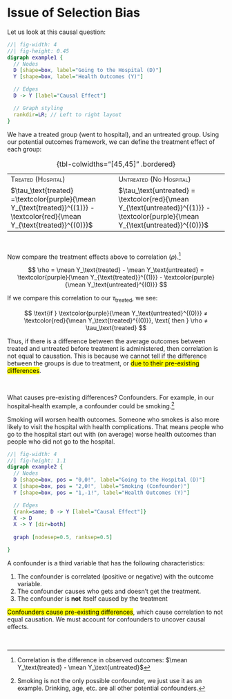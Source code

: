 # Issue of Selection Bias

Let us look at this causal question:

::: center-graph
```dot
//| fig-width: 4
//| fig-height: 0.45
digraph example1 {
  // Nodes
  D [shape=box, label="Going to the Hospital (D)"]
  Y [shape=box, label="Health Outcomes (Y)"]

  // Edges
  D -> Y [label="Causal Effect"]

  // Graph styling
  rankdir=LR; // Left to right layout
}
```
:::

We have a treated group (went to hospital), and an untreated group. Using our potential outcomes framework, we can define the treatment effect of each group:

|                                                                                                                             |                                                                                                                                    |
|:--------------------------|:---------------------------|
| [Treated (Hospital)]{.smallcaps}                                                                                            | [Untreated (No Hospital)]{.smallcaps}                                                                                              |
| $\tau_\text{treated} =\textcolor{purple}{\mean Y_{\text{treated}}^{(1)}} - \textcolor{red}{\mean Y_{\text{treated}}^{(0)}}$ | $\tau_\text{untreated} = \textcolor{red}{\mean Y_{\text{untreated}}^{(1)}} - \textcolor{purple}{\mean Y_{\text{untreated}}^{(0)}}$ |

: {tbl-colwidths="\[45,45\]" .bordered}

<br />

Now compare the treatment effects above to correlation ($\rho$).[^correlation-1]

[^correlation-1]: Correlation is the difference in observed outcomes: $\mean Y_\text{treated} - \mean Y_\text{untreated}$

$$
\rho = \mean Y_\text{treated} - \mean Y_\text{untreated} = \textcolor{purple}{\mean Y_{\text{treated}}^{(1)}} - \textcolor{purple}{\mean Y_\text{untreated}^{(0)}}
$$

If we compare this correlation to our $\tau_\text{treated}$, we see:

$$
\text{if  } \textcolor{purple}{\mean Y_\text{untreated}^{(0)}} ≠ \textcolor{red}{\mean Y_\text{treated}^{(0)}}, \text{ then } \rho ≠ \tau_\text{treated}
$$

Thus, if there is a difference between the average outcomes between treated and untreated before treatment is administered, then correlation is not equal to causation. This is because we cannot tell if the difference between the groups is due to treatment, or [due to their pre-existing differences]{.mark}.

<br />

What causes pre-existing differences? Confounders. For example, in our hospital-health example, a confounder could be smoking.[^correlation-2]

[^correlation-2]: Smoking is not the only possible confounder, we just use it as an example. Drinking, age, etc. are all other potential confounders.

Smoking will worsen health outcomes. Someone who smokes is also more likely to visit the hospital with health complications. That means people who go to the hospital start out with (on average) worse health outcomes than people who did not go to the hospital.

::: center-graph
```dot
//| fig-width: 4
//| fig-height: 1.1
digraph example2 {
  // Nodes
  D [shape=box, pos = "0,0!", label="Going to the Hospital (D)"]
  X [shape=box, pos = "2,0!", label="Smoking (Confounder)"]
  Y [shape=box, pos = "1,-1!", label="Health Outcomes (Y)"]

  // Edges
  {rank=same; D -> Y [label="Causal Effect"]}
  X -> D
  X -> Y [dir=both]
  
  graph [nodesep=0.5, ranksep=0.5]

}
```
:::

::: {.callout-note appearance="simple"}
A confounder is a third variable that has the following characteristics:

1.  The confounder is correlated (positive or negative) with the outcome variable.
2.  The confounder causes who gets and doesn't get the treatment.
3.  The confounder is **not** itself caused by the treatment
:::

[Confounders cause pre-existing differences]{.mark}, which cause correlation to not equal causation. We must account for confounders to uncover causal effects.

<br />

